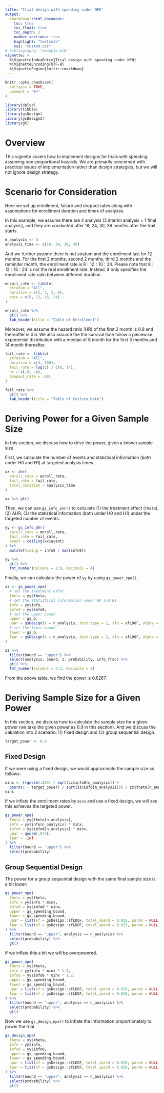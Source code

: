 ```yaml
---
title: "Trial design with spending under NPH"
output:
  rmarkdown::html_document:
    toc: true
    toc_float: true
    toc_depth: 2
    number_sections: true
    highlight: "textmate"
    css: "custom.css"
# bibliography: "example.bib"
vignette: >
  %\VignetteIndexEntry{Trial design with spending under NPH}
  %\VignetteEncoding{UTF-8}
  %\VignetteEngine{knitr::rmarkdown}
---
```


```r
knitr::opts_chunk$set(
  collapse = TRUE,
  comment = "#>"
)
```

```r
library(dplyr)
library(tibble)
library(gsDesign)
library(gsDesign2)
library(gt)
```

# Overview

This vignette covers how to implement designs for trials with spending assuming non-proportional hazards.
We are primarily concerned with practical issues of implementation rather than design strategies, but we will not ignore design strategy.

# Scenario for Consideration

Here we set up enrollment, failure and dropout rates along with assumptions for enrollment duration and times of analyses.

In this example, we assume there are 4 analysis (3 interim analysis + 1 final analysis), and they are conducted after 18, 24, 30, 36 months after the trail starts.

```r
n_analysis <- 4
analysis_time <- c(18, 24, 30, 36)
```

And we further assume there is not stratum and the enrollment last for 12 months.
For the first 2 months, second 2 months, third 2 months and the reminder month, the enrollment rate is $8:12:16:24$.
Please note that $8:12:16:24$ is not the real enrollment rate.
Instead, it only specifies the enrollment rate ratio between different duration.

```r
enroll_rate <- tibble(
  stratum = "All",
  duration = c(2, 2, 2, 6),
  rate = c(8, 12, 16, 24)
)

enroll_rate %>%
  gt() %>%
  tab_header(title = "Table of Enrollment")
```

Moreover, we assume the hazard ratio (HR) of the first 3 month is 0.9 and thereafter is 0.6.
We also assume the the survival time follow a piecewise exponential distribution with a median of 8 month for the first 3 months and 14 month thereafter.

```r
fail_rate <- tibble(
  stratum = "All",
  duration = c(3, 100),
  fail_rate = log(2) / c(8, 14),
  hr = c(.9, .6),
  dropout_rate = .001
)

fail_rate %>%
  gt() %>%
  tab_header(title = "Table of Failure Rate")
```

# Deriving Power for a Given Sample Size

In this section, we discuss how to drive the power, given a known sample size.

First, we calculate the number of events and statistical information (both under H0 and H1) at targeted analysis times.

```r
xx <- ahr(
  enroll_rate = enroll_rate,
  fail_rate = fail_rate,
  total_duration = analysis_time
)

xx %>% gt()
```

Then, we can use `gs_info_ahr()` to calculate (1) the treatment effect (`theta`), (2) AHR, (3) the statistical information (both under H0 and H1) under the targeted number of events.

```r
yy <- gs_info_ahr(
  enroll_rate = enroll_rate,
  fail_rate = fail_rate,
  event = ceiling(xx$event)
) %>%
  mutate(timing = info0 / max(info0))

yy %>%
  gt() %>%
  fmt_number(columns = 2:8, decimals = 4)
```

Finally, we can calculate the power of `yy` by using `gs_power_npe()`.

```r
zz <- gs_power_npe(
  # set the treatment effet
  theta = yy$theta,
  # set the statistical information under H0 and H1
  info = yy$info,
  info0 = yy$info0,
  # set the upper bound
  upper = gs_b,
  upar = gsDesign(k = n_analysis, test.type = 2, sfu = sfLDOF, alpha = .025, timing = yy$timing)$upper$bound,
  # set the lower bound
  lower = gs_b,
  lpar = gsDesign(k = n_analysis, test.type = 2, sfu = sfLDOF, alpha = .025, timing = yy$timing)$lower$bound
)

zz %>%
  filter(bound == "upper") %>%
  select(analysis, bound, z, probability, info_frac) %>%
  gt() %>%
  fmt_number(columns = 3:5, decimals = 4)
```
From the above table, we find the power is 0.6267.

# Deriving Sample Size for a Given Power

In this section, we discuss how to calculate the sample size for a given power (we take the given power as 0.9 in this section).
And we discuss the calulation into 2 scenario: (1) fixed design and (2) group sequential design.

```r
target_power <- 0.9
```

## Fixed Design

If we were using a fixed design, we would approximate the sample size as follows:

```r
minx <- ((qnorm(.025) / sqrt(zz$info0[n_analysis]) +
  qnorm(1 - target_power) / sqrt(zz$info[n_analysis])) / zz$theta[n_analysis])^2
minx
```

If we inflate the enrollment rates by `minx` and use a fixed design, we will see this achieves the targeted power.

```r
gs_power_npe(
  theta = yy$theta[n_analysis],
  info = yy$info[n_analysis] * minx,
  info0 = yy$info0[n_analysis] * minx,
  upar = qnorm(.975),
  lpar = -Inf
) %>%
  filter(bound == "upper") %>%
  select(probability)
```

## Group Sequential Design

The power for a group sequential design with the same final sample size is a bit lower:

```r
gs_power_npe(
  theta = yy$theta,
  info = yy$info * minx,
  info0 = yy$info0 * minx,
  upper = gs_spending_bound,
  lower = gs_spending_bound,
  upar = list(sf = gsDesign::sfLDOF, total_spend = 0.025, param = NULL, timing = NULL),
  lpar = list(sf = gsDesign::sfLDOF, total_spend = 0.025, param = NULL, timing = NULL)
) %>%
  filter(bound == "upper", analysis == n_analysis) %>%
  select(probability) %>%
  gt()
```

If we inflate this a bit we will be overpowered.

```r
gs_power_npe(
  theta = yy$theta,
  info = yy$info * minx * 1.2,
  info0 = yy$info0 * minx * 1.2,
  upper = gs_spending_bound,
  lower = gs_spending_bound,
  upar = list(sf = gsDesign::sfLDOF, total_spend = 0.025, param = NULL, timing = NULL),
  lpar = list(sf = gsDesign::sfLDOF, total_spend = 0.025, param = NULL, timing = NULL)
) %>%
  filter(bound == "upper", analysis == n_analysis) %>%
  select(probability) %>%
  gt()
```

Now we use `gs_design_npe()` to inflate the information proportionately to power the trial.

```r
gs_design_npe(
  theta = yy$theta,
  info = yy$info,
  info0 = yy$info0,
  upper = gs_spending_bound,
  lower = gs_spending_bound,
  upar = list(sf = gsDesign::sfLDOF, total_spend = 0.025, param = NULL, timing = NULL),
  lpar = list(sf = gsDesign::sfLDOF, total_spend = 0.025, param = NULL, timing = NULL)
) %>%
  filter(bound == "upper", analysis == n_analysis) %>%
  select(probability) %>%
  gt()
```
